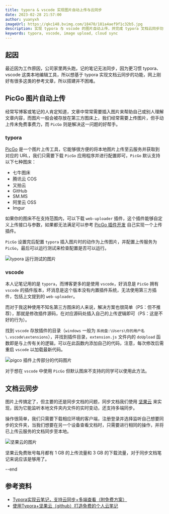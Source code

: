 ```yaml
---
title: typora & vscode 实现图片自动上传与云同步
date: 2023-02-28 21:57:00
author: yuanyxh
imageUrl: https://qkc148.bvimg.com/18470/181a4aef9f1c32b5.jpg
description: 实现 typora 与 vscode 的图片自动上传，并完成 typora 文档云同步功能
keywords: typora, vscode, image upload, cloud sync
---
```


## 起因

最近因为工作原因，公司家里两头跑，记的笔记无法同步，因为更习惯 typora、vscode 这类本地编辑工具，所以想基于 typora 实现文档云同步的功能，网上刚好有很多这类的参考文章，所以搭建并不困难。

## PicGo 图片自动上传

经常写博客或笔记的人肯定知道，文章中常常需要插入图片来帮助自己或别人理解文章内容，而图片一般会被存放在第三方图床上，我们经常需要上传图片，但手动上传未免费事费力，而 `PicGo` 则是解决这一问题的好帮手。

### typora

[PicGo] 是一个图片上传工具，它能够很方便的将本地图片上传至云服务并获取到对应的 URL，我们只需要下载 `PicGo` 应用程序并进行配置即可，`PicGo` 默认支持以下七种图床：

- 七牛图床
- 腾讯云 COS
- 又拍云
- GitHub
- SM.MS
- 阿里云 OSS
- Imgur

如果你的图床不在支持范围内，可以下载 `web-uploader` 插件，这个插件能够自定义上传接口与参数，如果都无法满足可以参考 [PicGo 插件开发] 自己实现一个上传插件。

`PicGo` 设置完后配置 `typora` 插入图片时的动作为上传图片，并配置上传服务为 `PicGo`，最后可以运行测试来检查配置是否可以运行。

<Image url='https://qkc148.bvimg.com/18470/12f3869387bf3152.png' width={1337} height={656} alt='typora 运行测试的图片' />

### vscode

本人记笔记用的是 `typora`，而博客更多的是使用 `vscode`，好消息是 `PicGo` 拥有 `vscode` 的插件版本，坏消息是这个版本没有内置插件系统，无法使用第三方插件，包括上文提到的 `web-uploader`。

而对于我这种使用不知名第三方图床的人来说，解决方案也很简单（PS：但不推荐），那就是修改插件源码，在对应源码处插入自己的上传逻辑即可（PS：这是不好的行为）。

找到 `vscode` 存放插件的目录（`windows` 一般为 `系统盘:\Users\你的用户名\.vscode\extensions`），并找到插件目录，`extension.js` 文件内的 `doUpload` 函数即是与上传有关的逻辑，可以在此函数内添加自己的代码，注意，每次修改后需重启 `vscode` 以加载最新代码。

<Image url='https://qkc148.bvimg.com/18470/fa6cf9dba95ff765.png' width={1093} height={567} alt='pigco 插件上传部分的代码图片' />

对于想在 `vscode` 中使用 `PicGo` 但默认图床不支持的同学可以使用此方法。

## 文档云同步

图片上传搞定了，但主要的还是同步文档的问题，同步文档我们使用 [坚果云] 来实现，因为它能监听本地文件夹内文件的实时变动，还支持多端同步。

操作很简单，我们只需要下载相应环境的客户端，注册登录并选择监听自己想要同步的文件夹，当我们想要在另一个设备查看文档时，只需要进行相同的操作，并将已上传云服务的文档同步至本地。

<Image url='https://qkc148.bvimg.com/18470/2e9648e4a72f28f3.png' width={1114} height={691} alt='坚果云的图片' />

坚果云免费账号每月都有 1 GB 的上传流量和 3 GB 的下载流量，对于同步文档笔记来说应该是够用了。

<p style={{ color: '#555', fontSize: '20px;' }}>--end</p>

## 参考资料

- [Typora实现云笔记，支持云同步+多端查看（附免费方案）]
- [使用Typora+坚果云（github）打造免费的个人云笔记]

[PicGo]: https://picgo.github.io/PicGo-Doc/zh/guide/
[PicGo 插件开发]: https://picgo.github.io/PicGo-Core-Doc/zh/dev-guide/cli.html
[坚果云]: https://www.jianguoyun.com/
[Typora实现云笔记，支持云同步+多端查看（附免费方案）]: https://juejin.cn/post/7124701631345590285
[使用Typora+坚果云（github）打造免费的个人云笔记]: https://zhuanlan.zhihu.com/p/71600196

